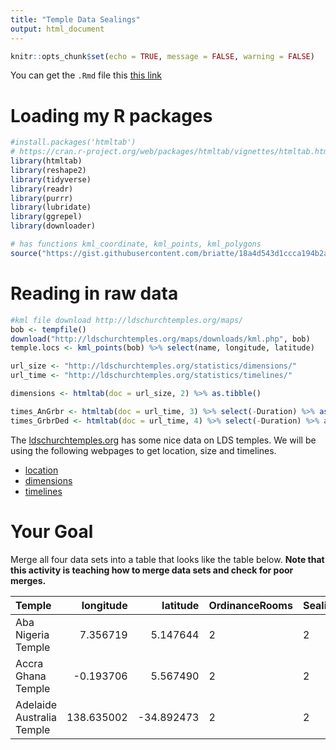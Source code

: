 ```yaml
---
title: "Temple Data Sealings"
output: html_document
---
```


```r
knitr::opts_chunk$set(echo = TRUE, message = FALSE, warning = FALSE)
```

You can get the `.Rmd` file this [this link](temple_sealings.Rmd)

# Loading my R packages

```r
#install.packages('htmltab')
# https://cran.r-project.org/web/packages/htmltab/vignettes/htmltab.html
library(htmltab)
library(reshape2)
library(tidyverse)
library(readr)
library(purrr)
library(lubridate)
library(ggrepel)
library(downloader)

# has functions kml_coordinate, kml_points, kml_polygons
source("https://gist.githubusercontent.com/briatte/18a4d543d1ccca194b2a03ac512be2b4/raw/5cd241ab780a33ec9a3ae6297a48f9035cda811d/get_points.r")

```

# Reading in raw data

```r
#kml file download http://ldschurchtemples.org/maps/
bob <- tempfile()
download("http://ldschurchtemples.org/maps/downloads/kml.php", bob)
temple.locs <- kml_points(bob) %>% select(name, longitude, latitude)

url_size <- "http://ldschurchtemples.org/statistics/dimensions/"
url_time <- "http://ldschurchtemples.org/statistics/timelines/"

dimensions <- htmltab(doc = url_size, 2) %>% as.tibble() 

times_AnGrbr <- htmltab(doc = url_time, 3) %>% select(-Duration) %>% as.tibble() 
times_GrbrDed <- htmltab(doc = url_time, 4) %>% select(-Duration) %>% as.tibble()
```

The [ldschurchtemples.org](http://ldschurchtemples.org/) has some nice data on LDS temples.  We will be using the following webpages to get location, size and timelines.

* [location](http://ldschurchtemples.org/maps/){target="blank"}
* [dimensions](http://ldschurchtemples.org/statistics/dimensions/){target="blank"}
* [timelines](http://ldschurchtemples.org/statistics/timelines/){target="blank"}

# Your Goal

Merge all four data sets into a table that looks like the table below.  **Note that this activity is teaching how to merge data sets and check for poor merges.**


|Temple                    |  longitude|   latitude|OrdinanceRooms |SealingRooms | SquareFootage|Announced  |Ground.Broken |Dedicated  |
|:-------------------------|----------:|----------:|:--------------|:------------|-------------:|:----------|:-------------|:----------|
|Aba Nigeria Temple        |   7.356719|   5.147644|2              |2            |         11500|2000-04-02 |2002-02-23    |2005-08-07 |
|Accra Ghana Temple        |  -0.193706|   5.567490|2              |2            |         17500|1998-02-16 |2001-11-16    |2004-01-11 |
|Adelaide Australia Temple | 138.635002| -34.892473|2              |2            |         10700|1999-03-17 |1999-05-29    |2000-06-15 |
